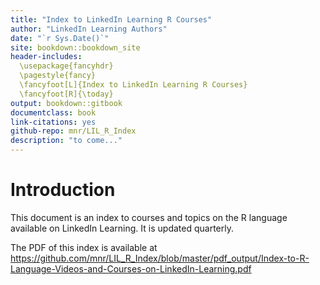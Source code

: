 ```yaml
--- 
title: "Index to LinkedIn Learning R Courses"
author: "LinkedIn Learning Authors"
date: "`r Sys.Date()`"
site: bookdown::bookdown_site
header-includes:
  \usepackage{fancyhdr}
  \pagestyle{fancy}
  \fancyfoot[L]{Index to LinkedIn Learning R Courses}
  \fancyfoot[R]{\today}
output: bookdown::gitbook
documentclass: book
link-citations: yes
github-repo: mnr/LIL_R_Index
description: "to come..."
---
```

# Introduction {-}

This document is an index to courses and topics on the R language available on LinkedIn Learning. It is updated quarterly.

The PDF of this index is available at [https://github.com/mnr/LIL_R_Index/blob/master/pdf_output/Index-to-R-Language-Videos-and-Courses-on-LinkedIn-Learning.pdf](https://github.com/mnr/LIL_R_Index/blob/master/pdf_output/Index-to-R-Language-Videos-and-Courses-on-LinkedIn-Learning.pdf)
